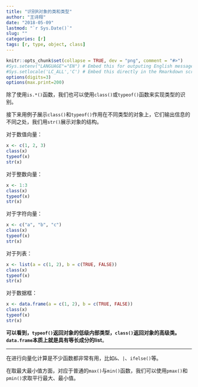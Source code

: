 ```yaml
---
title: "识别R对象的类和类型"
author: "王诗翔"
date: "2018-05-09"
lastmod: "`r Sys.Date()`"
slug: ""
categories: [r]
tags: [r, type, object, class]
---
```


```r
knitr::opts_chunk$set(collapse = TRUE, dev = "png", comment = "#>")
#Sys.setenv("LANGUAGE"="EN") # Embed this for outputing English message
#Sys.setlocale('LC_ALL','C') # Embed this directly in the Rmarkdown script that contains the Chinese character comment
options(digits=3)
options(max.print=200)
```

除了使用`is.*()`函数，我们也可以使用`class()`或`typeof()`函数来实现类型的识别。

接下来用例子展示`class()`和`typeof()`作用在不同类型的对象上，它们输出信息的不同之处，我们用`str()`展示对象的结构。

对于数值向量：

```r
x <- c(1, 2, 3)
class(x)
typeof(x)
str(x)
```

对于整数向量：

```r
x <- 1:3
class(x)
typeof(x)
str(x)
```


对于字符向量：

```r
x <- c("a", "b", "c")
class(x)
typeof(x)
str(x)
```

对于列表：

```r
x <- list(a = c(1, 2), b = c(TRUE, FALSE))
class(x)
typeof(x)
str(x)
```

对于数据框：

```r
x <- data.frame(a = c(1, 2), b = c(TRUE, FALSE))
class(x)
typeof(x)
str(x)
```

**可以看到，`typeof()`返回对象的低级内部类型，`class()`返回对象的高级类。`data.frame`本质上就是具有等长成分的list**。


***

在进行向量化计算是不少函数都非常有用，比如`&`、`|`、`ifelse()`等。

在取最大最小值方面，对应于普通的`max()`与`min()`函数，我们可以使用`pmax()`和`pmin()`求取平行最大、最小值。
